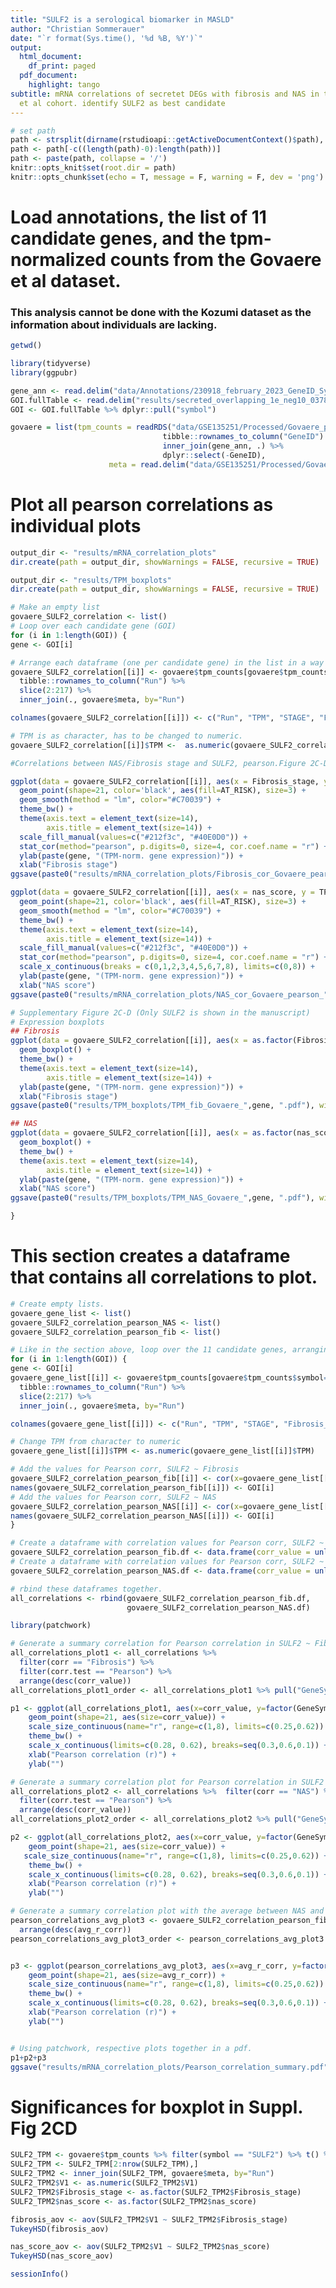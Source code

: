 ```yaml
---
title: "SULF2 is a serological biomarker in MASLD"
author: "Christian Sommerauer"
date: "`r format(Sys.time(), '%d %B, %Y')`"
output:
  html_document:
    df_print: paged
  pdf_document:
    highlight: tango
subtitle: mRNA correlations of secretet DEGs with fibrosis and NAS in the Govaere
  et al cohort. identify SULF2 as best candidate
---
```


```r
# set path
path <- strsplit(dirname(rstudioapi::getActiveDocumentContext()$path), '/')[[1]]
path <- path[-c((length(path)-0):length(path))]
path <- paste(path, collapse = '/')
knitr::opts_knit$set(root.dir = path)
knitr::opts_chunk$set(echo = T, message = F, warning = F, dev = 'png')
```

# Load annotations, the list of 11 candidate genes, and the tpm-normalized counts from the Govaere et al dataset.
### This analysis cannot be done with the Kozumi dataset as the information about individuals are lacking.
```r
getwd()

library(tidyverse)
library(ggpubr)

gene_ann <- read.delim("data/Annotations/230918_february_2023_GeneID_Symbol_Hsap.txt")
GOI.fullTable <- read.delim("results/secreted_overlapping_1e_neg10_03785_koz_gov.txt")
GOI <- GOI.fullTable %>% dplyr::pull("symbol")

govaere = list(tpm_counts = readRDS("data/GSE135251/Processed/Govaere_processed.rds")[[2]] %>% 
                                  tibble::rownames_to_column("GeneID") %>% 
                                  inner_join(gene_ann, .) %>% 
                                  dplyr::select(-GeneID),
                      meta = read.delim("data/GSE135251/Processed/Govaere_meta.txt"))
```

# Plot all pearson correlations as individual plots 
```r

output_dir <- "results/mRNA_correlation_plots"
dir.create(path = output_dir, showWarnings = FALSE, recursive = TRUE)

output_dir <- "results/TPM_boxplots"
dir.create(path = output_dir, showWarnings = FALSE, recursive = TRUE)

# Make an empty list
govaere_SULF2_correlation <- list()
# Loop over each candidate gene (GOI)
for (i in 1:length(GOI)) {
gene <- GOI[i]

# Arrange each dataframe (one per candidate gene) in the list in a way that all TPM values, as well as the other parameters like fibrosis, NAS, etc, are in separate columns.
govaere_SULF2_correlation[[i]] <- govaere$tpm_counts[govaere$tpm_counts$symbol==gene,] %>% t() %>% as.data.frame() %>% 
  tibble::rownames_to_column("Run") %>%
  slice(2:217) %>% 
  inner_join(., govaere$meta, by="Run") 

colnames(govaere_SULF2_correlation[[i]]) <- c("Run", "TPM", "STAGE", "Fibrosis_stage", "nas_score", "Cohort", "AT_RISK")

# TPM is as character, has to be changed to numeric.
govaere_SULF2_correlation[[i]]$TPM <-  as.numeric(govaere_SULF2_correlation[[i]]$TPM) 

#Correlations between NAS/Fibrosis stage and SULF2, pearson.Figure 2C-D

ggplot(data = govaere_SULF2_correlation[[i]], aes(x = Fibrosis_stage, y = TPM)) +
  geom_point(shape=21, color='black', aes(fill=AT_RISK), size=3) +
  geom_smooth(method = "lm", color="#C70039") +
  theme_bw() +
  theme(axis.text = element_text(size=14),
        axis.title = element_text(size=14)) +
  scale_fill_manual(values=c("#212f3c", "#40E0D0")) +
  stat_cor(method="pearson", p.digits=0, size=4, cor.coef.name = "r") +
  ylab(paste(gene, "(TPM-norm. gene expression)")) +
  xlab("Fibrosis stage")
ggsave(paste0("results/mRNA_correlation_plots/Fibrosis_cor_Govaere_pearson_",gene, ".pdf"), width=7, height=4)

ggplot(data = govaere_SULF2_correlation[[i]], aes(x = nas_score, y = TPM)) + 
  geom_point(shape=21, color='black', aes(fill=AT_RISK), size=3) +
  geom_smooth(method = "lm", color="#C70039") +
  theme_bw() +
  theme(axis.text = element_text(size=14),
        axis.title = element_text(size=14)) +
  scale_fill_manual(values=c("#212f3c", "#40E0D0")) +
  stat_cor(method="pearson", p.digits=0, size=4, cor.coef.name = "r") +
  scale_x_continuous(breaks = c(0,1,2,3,4,5,6,7,8), limits=c(0,8)) +
  ylab(paste(gene, "(TPM-norm. gene expression)")) +
  xlab("NAS score")
ggsave(paste0("results/mRNA_correlation_plots/NAS_cor_Govaere_pearson_",gene, ".pdf"), width=7, height=4)

# Supplementary Figure 2C-D (Only SULF2 is shown in the manuscript)
# Expression boxplots
## Fibrosis
ggplot(data = govaere_SULF2_correlation[[i]], aes(x = as.factor(Fibrosis_stage), y = TPM)) + 
  geom_boxplot() +
  theme_bw() +
  theme(axis.text = element_text(size=14),
        axis.title = element_text(size=14)) +
  ylab(paste(gene, "(TPM-norm. gene expression)")) +
  xlab("Fibrosis stage")
ggsave(paste0("results/TPM_boxplots/TPM_fib_Govaere_",gene, ".pdf"), width=5, height=4)

## NAS
ggplot(data = govaere_SULF2_correlation[[i]], aes(x = as.factor(nas_score), y = TPM)) + 
  geom_boxplot() +
  theme_bw() +
  theme(axis.text = element_text(size=14),
        axis.title = element_text(size=14)) +
  ylab(paste(gene, "(TPM-norm. gene expression)")) +
  xlab("NAS score")
ggsave(paste0("results/TPM_boxplots/TPM_NAS_Govaere_",gene, ".pdf"), width=5, height=4)

}
```

# This section creates a dataframe that contains all correlations to plot.
```r
# Create empty lists.
govaere_gene_list <- list()
govaere_SULF2_correlation_pearson_NAS <- list()
govaere_SULF2_correlation_pearson_fib <- list()

# Like in the section above, loop over the 11 candidate genes, arranging the dataframes columnwise
for (i in 1:length(GOI)) {
gene <- GOI[i]
govaere_gene_list[[i]] <- govaere$tpm_counts[govaere$tpm_counts$symbol==gene,] %>% t() %>% as.data.frame() %>% 
  tibble::rownames_to_column("Run") %>%
  slice(2:217) %>% 
  inner_join(., govaere$meta, by="Run") 

colnames(govaere_gene_list[[i]]) <- c("Run", "TPM", "STAGE", "Fibrosis_stage", "nas_score", "Cohort", "AT_RISK")

# Change TPM from character to numeric
govaere_gene_list[[i]]$TPM <- as.numeric(govaere_gene_list[[i]]$TPM) 

# Add the values for Pearson corr, SULF2 ~ Fibrosis
govaere_SULF2_correlation_pearson_fib[[i]] <- cor(x=govaere_gene_list[[i]]$TPM, y=govaere_gene_list[[i]]$Fibrosis_stage, method = "pearson")
names(govaere_SULF2_correlation_pearson_fib[[i]]) <- GOI[i]
# Add the values for Pearson corr, SULF2 ~ NAS
govaere_SULF2_correlation_pearson_NAS[[i]] <- cor(x=govaere_gene_list[[i]]$TPM, y=govaere_gene_list[[i]]$nas_score, method = "pearson")
names(govaere_SULF2_correlation_pearson_NAS[[i]]) <- GOI[i]
}

# Create a dataframe with correlation values for Pearson corr, SULF2 ~ Fibrosis
govaere_SULF2_correlation_pearson_fib.df <- data.frame(corr_value = unlist(govaere_SULF2_correlation_pearson_fib)) %>% mutate(corr = "Fibrosis") %>% mutate(corr.test = "Pearson") %>% tibble::rownames_to_column("GeneSymbol")
# Create a dataframe with correlation values for Pearson corr, SULF2 ~ NAS
govaere_SULF2_correlation_pearson_NAS.df <- data.frame(corr_value = unlist(govaere_SULF2_correlation_pearson_NAS)) %>% mutate(corr = "NAS") %>% mutate(corr.test = "Pearson") %>% tibble::rownames_to_column("GeneSymbol")

# rbind these dataframes together.
all_correlations <- rbind(govaere_SULF2_correlation_pearson_fib.df, 
                          govaere_SULF2_correlation_pearson_NAS.df) 
```

```r
library(patchwork)

# Generate a summary correlation for Pearson correlation in SULF2 ~ Fibrosis
all_correlations_plot1 <- all_correlations %>% 
  filter(corr == "Fibrosis") %>% 
  filter(corr.test == "Pearson") %>% 
  arrange(desc(corr_value)) 
all_correlations_plot1_order <- all_correlations_plot1 %>% pull("GeneSymbol")

p1 <- ggplot(all_correlations_plot1, aes(x=corr_value, y=factor(GeneSymbol, levels = rev(all_correlations_plot1_order)))) +
    geom_point(shape=21, aes(size=corr_value)) +
    scale_size_continuous(name="r", range=c(1,8), limits=c(0.25,0.62)) +
    theme_bw() +
    scale_x_continuous(limits=c(0.28, 0.62), breaks=seq(0.3,0.6,0.1)) +
    xlab("Pearson correlation (r)") +
    ylab("")

# Generate a summary correlation plot for Pearson correlation in SULF2 ~ NAS. Suppl. Figure 2A-B
all_correlations_plot2 <- all_correlations %>%  filter(corr == "NAS") %>% 
  filter(corr.test == "Pearson") %>% 
  arrange(desc(corr_value)) 
all_correlations_plot2_order <- all_correlations_plot2 %>% pull("GeneSymbol") 

p2 <- ggplot(all_correlations_plot2, aes(x=corr_value, y=factor(GeneSymbol, levels = rev(all_correlations_plot2_order)))) +
    geom_point(shape=21, aes(size=corr_value)) +
   scale_size_continuous(name="r", range=c(1,8), limits=c(0.25,0.62)) +
    theme_bw() +
    scale_x_continuous(limits=c(0.28, 0.62), breaks=seq(0.3,0.6,0.1)) +
    xlab("Pearson correlation (r)") +
    ylab("")

# Generate a summary correlation plot with the average between NAS and Fibrosis, for pearson corr. (Figure 2B)
pearson_correlations_avg_plot3 <- govaere_SULF2_correlation_pearson_fib.df %>%   mutate(avg_r_corr = (govaere_SULF2_correlation_pearson_fib.df$corr_value + govaere_SULF2_correlation_pearson_NAS.df$corr_value)/2) %>% 
  arrange(desc(avg_r_corr)) 
pearson_correlations_avg_plot3_order <- pearson_correlations_avg_plot3 %>% pull("GeneSymbol")


p3 <- ggplot(pearson_correlations_avg_plot3, aes(x=avg_r_corr, y=factor(GeneSymbol, levels = rev(pearson_correlations_avg_plot3_order)))) +
    geom_point(shape=21, aes(size=avg_r_corr)) +
    scale_size_continuous(name="r", range=c(1,8), limits=c(0.25,0.62)) +
    theme_bw() +
    scale_x_continuous(limits=c(0.28, 0.62), breaks=seq(0.3,0.6,0.1)) +
    xlab("Pearson correlation (r)") +
    ylab("") 


# Using patchwork, respective plots together in a pdf.
p1+p2+p3
ggsave("results/mRNA_correlation_plots/Pearson_correlation_summary.pdf", width = 25, height =10, units="cm")
```
# Significances for boxplot in Suppl. Fig 2CD
```r
SULF2_TPM <- govaere$tpm_counts %>% filter(symbol == "SULF2") %>% t() %>% as.data.frame() %>% tibble::rownames_to_column("Run")
SULF2_TPM <- SULF2_TPM[2:nrow(SULF2_TPM),]
SULF2_TPM2 <- inner_join(SULF2_TPM, govaere$meta, by="Run") 
SULF2_TPM2$V1 <- as.numeric(SULF2_TPM2$V1)
SULF2_TPM2$Fibrosis_stage <- as.factor(SULF2_TPM2$Fibrosis_stage)
SULF2_TPM2$nas_score <- as.factor(SULF2_TPM2$nas_score)

fibrosis_aov <- aov(SULF2_TPM2$V1 ~ SULF2_TPM2$Fibrosis_stage)
TukeyHSD(fibrosis_aov)

nas_score_aov <- aov(SULF2_TPM2$V1 ~ SULF2_TPM2$nas_score)
TukeyHSD(nas_score_aov)
```
```r
sessionInfo()
```
 
 